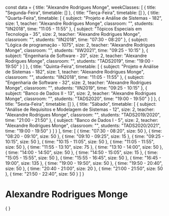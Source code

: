 const data = {
  title: "Alexandre Rodrigues Monge",
  weekClasses: [
    {
      title: "Segunda-Feira",
      timetable: []
    },
    {
      title: "Terça-Feira",
      timetable: []
    },
    {
      title: "Quarta-Feira",
      timetable: [
        {
          subject: "Projeto e Análise de Sistemas - 182",
          size: 1,
          teacher: "Alexandre Rodrigues Monge",
          classroom: "",
          students: "IIN2018",
          time: "11:05 - 11:55"
        },
        {
          subject: "Tópicos Especiais em Tecnologia - 35",
          size: 2,
          teacher: "Alexandre Rodrigues Monge",
          classroom: "",
          students: "IIN2018",
          time: "07:30 - 08:20"
        },
        {
          subject: "Lógica de programação - 1075",
          size: 2,
          teacher: "Alexandre Rodrigues Monge",
          classroom: "",
          students: "IIW2021",
          time: "09:25 - 10:15"
        },
        {
          subject: "Engenharia de Software - 20",
          size: 2,
          teacher: "Alexandre Rodrigues Monge",
          classroom: "",
          students: "TADS2019",
          time: "19:00 - 19:50"
        }
      ]
    },
    {
      title: "Quinta-Feira",
      timetable: [
        {
          subject: "Projeto e Análise de Sistemas - 182",
          size: 1,
          teacher: "Alexandre Rodrigues Monge",
          classroom: "",
          students: "IIN2018",
          time: "11:05 - 11:55"
        },
        {
          subject: "Engenharia de Software - 32",
          size: 2,
          teacher: "Alexandre Rodrigues Monge",
          classroom: "",
          students: "IIN2019",
          time: "09:25 - 10:15"
        },
        {
          subject: "Banco de Dados II - 13",
          size: 2,
          teacher: "Alexandre Rodrigues Monge",
          classroom: "",
          students: "TADS2020",
          time: "19:00 - 19:50"
        }
      ]
    },
    {
      title: "Sexta-Feira",
      timetable: []
    },
    {
      title: "Sábado",
      timetable: [
        {
          subject: "Análise de Requisitos e Modelagem de Sistemas - 12",
          size: 2,
          teacher: "Alexandre Rodrigues Monge",
          classroom: "",
          students: "TADS2019/2020",
          time: "21:00 - 21:50"
        },
        {
          subject: "Banco de Dados I - 5",
          size: 2,
          teacher: "Alexandre Rodrigues Monge",
          classroom: "",
          students: "TADS2020/2021",
          time: "19:00 - 19:50"
        }
      ]
    }
  ],
  time: [
    {
      time: "07:30 - 08:20",
      size: 50
    },
    {
      time: "08:20 - 09:10",
      size: 50
    },
    {
      time: "09:10 - 09:25",
      size: 15
    },
    {
      time: "09:25 - 10:15",
      size: 50
    },
    {
      time: "10:15 - 11:05",
      size: 50
    },
    {
      time: "11:05 - 11:55",
      size: 50
    },
    {
      time: "11:55 - 13:10",
      size: 75
    },
    {
      time: "13:10 - 14:00",
      size: 50
    },
    {
      time: "14:00 - 14:50",
      size: 50
    },
    {
      time: "14:50 - 15:05",
      size: 15
    },
    {
      time: "15:05 - 15:55",
      size: 50
    },
    {
      time: "15:55 - 16:45",
      size: 50
    },
    {
      time: "16:45 - 19:00",
      size: 135
    },
    {
      time: "19:00 - 19:50",
      size: 50
    },
    {
      time: "19:50 - 20:40",
      size: 50
    },
    {
      time: "20:40 - 21:00",
      size: 20
    },
    {
      time: "21:00 - 21:50",
      size: 50
    },
    {
      time: "21:50 - 22:40",
      size: 50
    }
  ]
}

# Alexandre Rodrigues Monge

<div>
    {
        <Grid
            title={data.title} 
            weekClasses={data.weekClasses} 
            time={data.time}
        />
    }
</div>